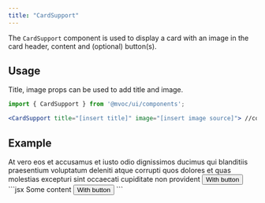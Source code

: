 ```yaml
---
title: "CardSupport"
---
```



The `CardSupport` component is used to display a card with an image in the card header, content and (optional) button(s).

## Usage
Title, image props can be used to add title and image. 

```jsx
import { CardSupport } from '@mvoc/ui/components';

<CardSupport title="[insert title]" image="[insert image source]"> //content </CardSupport>
```


## Example

<div class="not-content">
	<CardSupport title="This is a title" image={{src: 'https://placehold.co/44x44'}}>At vero eos et accusamus et iusto odio 
	dignissimos ducimus qui blanditiis praesentium voluptatum deleniti atque corrupti quos dolores et quas molestias excepturi 
	sint occaecati cupiditate non provident
	<Button variant="secondary">With button</Button></CardSupport>	
</div>
```jsx
	<CardSupport title="This is a title" image={{src: 'https://placehold.co/44x44'}}> Some content
	<Button variant="secondary">With button</Button></CardSupport>
```